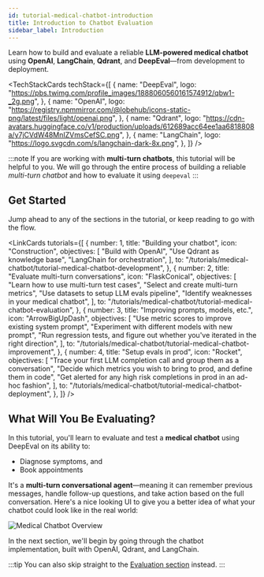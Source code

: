 ```yaml
---
id: tutorial-medical-chatbot-introduction
title: Introduction to Chatbot Evaluation
sidebar_label: Introduction
---
```



Learn how to build and evaluate a reliable **LLM-powered medical chatbot** using **OpenAI**, **LangChain**, **Qdrant**, and **DeepEval**—from development to deployment.

<TechStackCards
  techStack={[
    {
      name: "DeepEval",
      logo: "https://pbs.twimg.com/profile_images/1888060560161574912/qbw1-_2g.png",
    },
    {
      name: "OpenAI",
      logo: "https://registry.npmmirror.com/@lobehub/icons-static-png/latest/files/light/openai.png",
    },
    {
      name: "Qdrant",
      logo: "https://cdn-avatars.huggingface.co/v1/production/uploads/612689acc64ee1aa6818808a/y7jCVdW48MnIZVmsCefSC.png",
    },
    {
      name: "LangChain",
      logo: "https://logo.svgcdn.com/s/langchain-dark-8x.png",
    },
  ]}
/>

:::note
If you are working with **multi-turn chatbots**, this tutorial will be helpful to you. We will go through the entire process of building a reliable _multi-turn chatbot_ and how to evaluate it using `deepeval`
:::

## Get Started

Jump ahead to any of the sections in the tutorial, or keep reading to go with the flow.

<LinkCards
  tutorials={[
    {
      number: 1,
      title: "Building your chatbot",
      icon: "Construction",
      objectives: [
        "Build with OpenAI",
        "Use Qdrant as knowledge base",
        "LangChain for orchestration",
      ],
      to: "/tutorials/medical-chatbot/tutorial-medical-chatbot-development",
    },
    {
      number: 2,
      title: "Evaluate multi-turn conversations",
      icon: "FlaskConical",
      objectives: [
        "Learn how to use multi-turn test cases",
        "Select and create multi-turn metrics",
        "Use datasets to setup LLM evals pipeline",
        "Identify weaknesses in your medical chatbot",
      ],
      to: "/tutorials/medical-chatbot/tutorial-medical-chatbot-evaluation",
    },
    {
      number: 3,
      title: "Improving prompts, models, etc.",
      icon: "ArrowBigUpDash",
      objectives: [
        "Use metric scores to improve existing system prompt",
        "Experiment with different models with new prompt",
        "Run regression tests, and figure out whether you've iterated in the right direction",
      ],
      to: "/tutorials/medical-chatbot/tutorial-medical-chatbot-improvement",
    },
    {
      number: 4,
      title: "Setup evals in prod",
      icon: "Rocket",
      objectives: [
        "Trace your first LLM completion call and group them as a conversation",
        "Decide which metrics you wish to bring to prod, and define them in code",
        "Get alerted for any high risk completions in prod in an ad-hoc fashion",
      ],
      to: "/tutorials/medical-chatbot/tutorial-medical-chatbot-deployment",
    },
  ]}
/>

## What Will You Be Evaluating?

In this tutorial, you'll learn to evaluate and test a **medical chatbot** using DeepEval on its ability to:

- Diagnose symptoms, and
- Book appointments

It's a **multi-turn conversational agent**—meaning it can remember previous messages, handle follow-up questions, and take action based on the full conversation. Here's a nice looking UI to give you a better idea of what your chatbot could look like in the real world:

![Medical Chatbot Overview](https://deepeval-docs.s3.us-east-1.amazonaws.com/tutorials:medical-chatbot:chatbot-overview.png)

In the next section, we'll begin by going through the chatbot implementation, built with OpenAI, Qdrant, and LangChain.

:::tip
You can also skip straight to the [Evaluation section](/tutorials/medical-chatbot/tutorial-medical-chatbot-evaluation) instead.
:::
